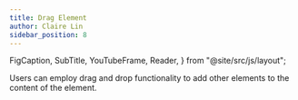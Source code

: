 ```yaml
---
title: Drag Element
author: Claire Lin
sidebar_position: 8
---
```


  FigCaption,
  SubTitle,
  YouTubeFrame,
  Reader,
} from "@site/src/js/layout";

<SubTitle text="Drag Element to Element" />
<Reader text="User" />

Users can employ drag and drop functionality to add other elements to the content of the element.

<YouTubeFrame
  src="https://www.youtube-nocookie.com/embed/l0ZjILm8NZc"
  title="Analysis Linkage"
  width="400"
/>
